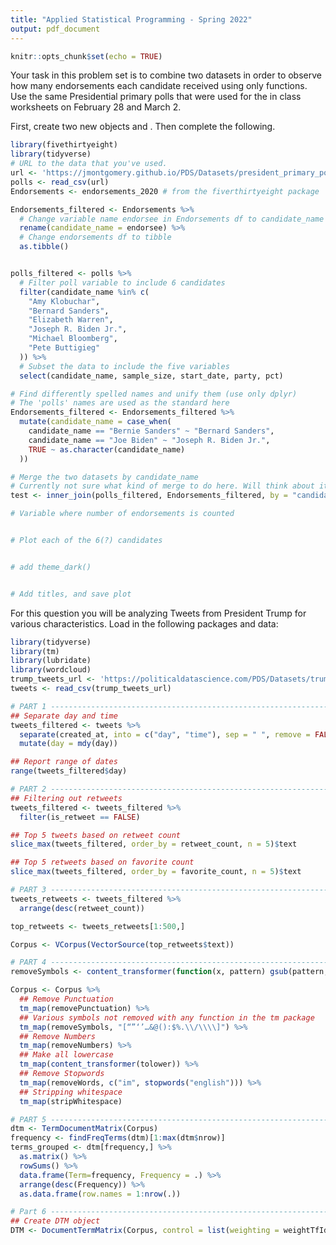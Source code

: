 ```yaml
---
title: "Applied Statistical Programming - Spring 2022"
output: pdf_document
---
```


```r
knitr::opts_chunk$set(echo = TRUE)
```

\begin{center}
{\Large{\textbf{Problem Set 3}}} \\
\vspace{4 bp}
Due Wednesday, March 16, 10:00 AM (Before Class) \\
\end{center}

\section*{Instructions}
\begin{enumerate}
  \item The following questions should each be answered within an Rmarkdown
        file. Be sure to provide many comments in your code blocks to facilitate
        grading. Undocumented code will not be graded.
  \item Work on git. Continue to work in the repository you forked from
        \url{https://github.com/johnsontr/AppliedStatisticalProgramming2022} and
        add your code for Problem Set 4. Commit and push frequently. Use
        meaningful commit messages because these will affect your grade.
  \item You may work in teams, but each student should develop their own
        Rmarkdown file. To be clear, there should be no copy and paste. Each
        keystroke in the assignment should be your own.
  \item For students new to programming, this may take a while. Get started.
\end{enumerate}

\section*{\texttt{tidyverse}}

Your task in this problem set is to combine two datasets in order to observe how
many endorsements each candidate received using only \texttt{dplyr} functions.
Use the same Presidential primary polls that were used for the in class
worksheets on February 28 and March 2.

First, create two new objects \texttt{polls} and \texttt{Endorsements}. Then
complete the following.
\begin{itemize}
  \item Change the \texttt{Endorsements} variable name endorsee to
        \texttt{candidate\_name}.
  \item Change the \texttt{Endorsements} dataframe into a \texttt{tibble} object.
  \item Filter the \texttt{poll} variable to only include the following 6
        candidates: Amy Klobuchar, Bernard Sanders, Elizabeth Warren, Joseph R.
        Biden Jr., Michael Bloomberg, Pete Buttigieg \textbf{and} subset the
        dataset to the following five variables:
        \texttt{candidate\_name, sample\_size, start\_date, party, pct}
  \item Compare the candidate names in the two datasets and find instances where
        the a candidates name is spelled differently i.e. Bernard vs. Bernie.
        Using only \texttt{dplyr} functions, make these the same across datasets. 
  \item Now combine the two datasets by candidate name using \texttt{dplyr}
        (there will only be five candidates after joining).
  \item Create a variable which indicates the number of endorsements for each of
        the five candidates using \texttt{dplyr}.
  \item Plot the number of endorsement each of the 5 candidates have using
        \texttt{ggplot()}. Save your plot as an object \texttt{p}.
  \item Rerun the previous line as follows: \texttt{p + theme\_dark()}. Notice
        how you can still customize your plot without rerunning the plot with
        new options.
  \item Now, using the knowledge from the last step change the label of the X
        and Y axes to be more informative, add a title. Save the plot in your
        forked repository.
\end{itemize}

```r
library(fivethirtyeight)
library(tidyverse)
# URL to the data that you've used.
url <- 'https://jmontgomery.github.io/PDS/Datasets/president_primary_polls_feb2020.csv'
polls <- read_csv(url)
Endorsements <- endorsements_2020 # from the fiverthirtyeight package
```

```r
Endorsements_filtered <- Endorsements %>%
  # Change variable name endorsee in Endorsements df to candidate_name
  rename(candidate_name = endorsee) %>%
  # Change endorsements df to tibble
  as.tibble()


polls_filtered <- polls %>%
  # Filter poll variable to include 6 candidates
  filter(candidate_name %in% c(
    "Amy Klobuchar",
    "Bernard Sanders",
    "Elizabeth Warren",
    "Joseph R. Biden Jr.",
    "Michael Bloomberg",
    "Pete Buttigieg"
  )) %>%
  # Subset the data to include the five variables
  select(candidate_name, sample_size, start_date, party, pct)

# Find differently spelled names and unify them (use only dplyr)
# The 'polls' names are used as the standard here
Endorsements_filtered <- Endorsements_filtered %>%
  mutate(candidate_name = case_when(
    candidate_name == "Bernie Sanders" ~ "Bernard Sanders",
    candidate_name == "Joe Biden" ~ "Joseph R. Biden Jr.",
    TRUE ~ as.character(candidate_name)
  ))

# Merge the two datasets by candidate_name
# Currently not sure what kind of merge to do here. Will think about it more.
test <- inner_join(polls_filtered, Endorsements_filtered, by = "candidate_name")

# Variable where number of endorsements is counted


# Plot each of the 6(?) candidates


# add theme_dark()


# Add titles, and save plot


```


\section*{Text-as-Data with \texttt{tidyverse}}

For this question you will be analyzing Tweets from President Trump for various
characteristics. Load in the following packages and data:

```r
library(tidyverse)
library(tm)
library(lubridate)
library(wordcloud)
trump_tweets_url <- 'https://politicaldatascience.com/PDS/Datasets/trump_tweets.csv'
tweets <- read_csv(trump_tweets_url)
```

\begin{itemize}
  \item First separate the \texttt{created\_at} variable into two new variables
        where the date and the time are in separate columns. After you do that,
        then report the range of dates that is in this dataset.
  \item Using \texttt{dplyr} subset the data to only include original tweets
        (remove retweets) and show the text of the President's \textbf{top 5}
        most popular and most retweeted tweets. (Hint: The \texttt{match}
        function can help you find the index once you identify the largest values.) 
  \item Create a \textit{corpus} of the tweet content and put this into the
        object \texttt{Corpus} using the \texttt{tm} (text mining) package.
        (Hint: Do the assigned readings.)
  \item Remove extraneous whitespace, remove numbers and punctuation, convert
        everything to lower case and remove 'stop words' that have little
        substantive meaning (the, a, it).
  \item Now create a \texttt{wordcloud} to visualize the top 50 words the
        President uses in his tweets. Use only words that occur at least three
        times. Display the plot with words in random order and use 50 random
        colors. Save the plot into your forked repository.
  \item Create a \textit{document term matrix} called \texttt{DTM} that includes
        the argument \texttt{control = list(weighting = weightTfIdf)}
  \item Finally, report the 50 words with the the highest tf.idf scores using a
        lower frequency bound of .8.
\end{itemize}

```r
# PART 1 -----------------------------------------------------------------------
## Separate day and time
tweets_filtered <- tweets %>%
  separate(created_at, into = c("day", "time"), sep = " ", remove = FALSE) %>%
  mutate(day = mdy(day))

## Report range of dates
range(tweets_filtered$day)

# PART 2 -----------------------------------------------------------------------
## Filtering out retweets
tweets_filtered <- tweets_filtered %>%
  filter(is_retweet == FALSE)

## Top 5 tweets based on retweet count
slice_max(tweets_filtered, order_by = retweet_count, n = 5)$text

## Top 5 retweets based on favorite count
slice_max(tweets_filtered, order_by = favorite_count, n = 5)$text

# PART 3 -----------------------------------------------------------------------
tweets_retweets <- tweets_filtered %>%
  arrange(desc(retweet_count))

top_retweets <- tweets_retweets[1:500,]

Corpus <- VCorpus(VectorSource(top_retweets$text))

# PART 4 -----------------------------------------------------------------------
removeSymbols <- content_transformer(function(x, pattern) gsub(pattern, "", x))

Corpus <- Corpus %>%
  ## Remove Punctuation
  tm_map(removePunctuation) %>%
  ## Various symbols not removed with any function in the tm package
  tm_map(removeSymbols, "[“”‘’…&@():$%.\\/\\\\]") %>%
  ## Remove Numbers
  tm_map(removeNumbers) %>%
  ## Make all lowercase
  tm_map(content_transformer(tolower)) %>%
  ## Remove Stopwords
  tm_map(removeWords, c("im", stopwords("english"))) %>%
  ## Stripping whitespace
  tm_map(stripWhitespace)

# PART 5 -----------------------------------------------------------------------
dtm <- TermDocumentMatrix(Corpus)
frequency <- findFreqTerms(dtm)[1:max(dtm$nrow)]
terms_grouped <- dtm[frequency,] %>%
  as.matrix() %>%
  rowSums() %>%
  data.frame(Term=frequency, Frequency = .) %>%
  arrange(desc(Frequency)) %>%
  as.data.frame(row.names = 1:nrow(.))

# Part 6 -----------------------------------------------------------------------
## Create DTM object
DTM <- DocumentTermMatrix(Corpus, control = list(weighting = weightTfIdf))

```

